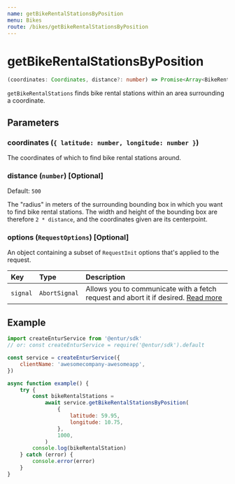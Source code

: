 ```yaml
---
name: getBikeRentalStationsByPosition
menu: Bikes
route: /bikes/getBikeRentalStationsByPosition
---
```


# getBikeRentalStationsByPosition

```typescript
(coordinates: Coordinates, distance?: number) => Promise<Array<BikeRentalStation>>
```

`getBikeRentalStations` finds bike rental stations within an area surrounding a coordinate.

## Parameters

### coordinates (`{ latitude: number, longitude: number }`)

The coordinates of which to find bike rental stations around.

### distance (`number`) [Optional]

Default: `500`

The "radius" in meters of the surrounding bounding box in which you want to find bike rental stations.
The width and height of the bounding box are therefore `2 * distance`, and the coordinates given are its centerpoint.

### options (`RequestOptions`) [Optional]

An object containing a subset of `RequestInit` options that's applied to the request.

| Key      | Type          | Description                                                                                                                                       |
| :------- | :------------ | :------------------------------------------------------------------------------------------------------------------------------------------------ |
| `signal` | `AbortSignal` | Allows you to communicate with a fetch request and abort it if desired. [Read more](https://developer.mozilla.org/en-US/docs/Web/API/AbortSignal) |

## Example

```javascript
import createEnturService from '@entur/sdk'
// or: const createEnturService = require('@entur/sdk').default

const service = createEnturService({
    clientName: 'awesomecompany-awesomeapp',
})

async function example() {
    try {
        const bikeRentalStations =
            await service.getBikeRentalStationsByPosition(
                {
                    latitude: 59.95,
                    longitude: 10.75,
                },
                1000,
            )
        console.log(bikeRentalStation)
    } catch (error) {
        console.error(error)
    }
}
```
